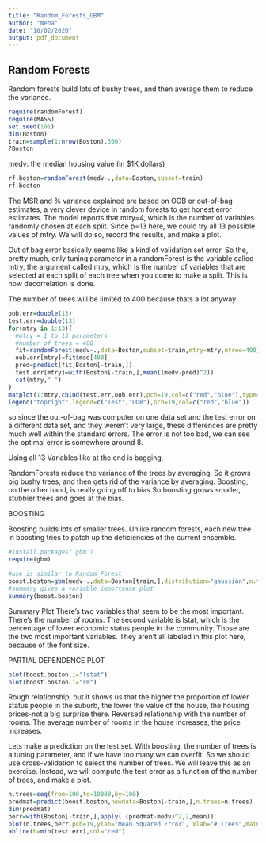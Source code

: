 ```yaml
---
title: "Random_Forests_GBM"
author: "Neha"
date: "10/02/2020"
output: pdf_document
---
```


Random Forests
--------------
Random forests build lots of bushy trees, and then average them to reduce the variance.

```r
require(randomForest)
require(MASS)
set.seed(101)
dim(Boston)
train=sample(1:nrow(Boston),300)
?Boston
```

medv: the median housing value (in \$1K dollars)

```r
rf.boston=randomForest(medv~.,data=Boston,subset=train)
rf.boston
```
The MSR and % variance explained are based on OOB  or out-of-bag estimates, a very clever device in random forests to get honest error estimates. The model reports that mtry=4, which is the number of variables randomly chosen at each split. Since p=13 here, we could try all 13 possible values of mtry. We will do so, record the results, and make a plot.

Out of bag error basically seems like a kind of validation set error.
So the, pretty much, only tuning parameter in a randomForest is the variable called mtry, the argument called mtry, which is the number of variables that are selected at each split of each tree when you come to make a split. This is how decorrelation is done.

The number of trees will be limited to 400 because thats a lot anyway.

```r
oob.err=double(13)
test.err=double(13)
for(mtry in 1:13){
  #mtry = 1 to 13 parameters
  #number of trees = 400
  fit=randomForest(medv~.,data=Boston,subset=train,mtry=mtry,ntree=400)
  oob.err[mtry]=fit$mse[400]
  pred=predict(fit,Boston[-train,])
  test.err[mtry]=with(Boston[-train,],mean((medv-pred)^2))
  cat(mtry," ")
}
matplot(1:mtry,cbind(test.err,oob.err),pch=19,col=c("red","blue"),type="b",ylab="Mean Squared Error")
legend("topright",legend=c("Test","OOB"),pch=19,col=c("red","blue"))
```


so since the out-of-bag was computer on one data set and the test error on a different data set, and they weren't very large, these differences are pretty much well within the standard errors. The error is not too bad, we can see the optimal error is somewhere around 8.

Using all 13 Variables like at the end is bagging.

RandomForests reduce the variance of the trees by averaging. So it grows big bushy trees, and then gets rid of the variance by averaging. Boosting, on the other hand, is really going off to bias.So boosting grows smaller, stubbier trees and goes at the bias.



BOOSTING

Boosting builds lots of smaller trees. Unlike random forests, each new tree in boosting tries to patch up the deficiencies of the current ensemble.
```r
#install.packages('gbm')
require(gbm)
```

```r
#use is similar to Random Forest
boost.boston=gbm(medv~.,data=Boston[train,],distribution="gaussian",n.trees=10000,shrinkage=0.01,interaction.depth=4)
#summary gives a variable importance plot
summary(boost.boston)
```


Summary Plot
There's two variables that seem to be the most important. There's the number of rooms. The second variable is lstat, which is the percentage of lower economic status people in the community. Those are the two most important variables. They aren't all labeled in this plot here, because of the font size.

PARTIAL DEPENDENCE PLOT

```r
plot(boost.boston,i="lstat")
plot(boost.boston,i="rm")
```

Rough relationship, but it shows us that the higher the proportion of lower status people in the suburb, the lower the value of the house, the housing prices-not a big surprise there. Reversed relationship with the number of rooms. The average number of rooms in the house increases, the price increases.



Lets make a prediction on the test set. With boosting, the number of trees is a tuning parameter, and if we have too many we can overfit. So we should use cross-validation to select the number of trees. We will leave this as an exercise. Instead, we will compute the test error as a function of the number of trees, and make a plot.

```r
n.trees=seq(from=100,to=10000,by=100)
predmat=predict(boost.boston,newdata=Boston[-train,],n.trees=n.trees)
dim(predmat)
berr=with(Boston[-train,],apply( (predmat-medv)^2,2,mean))
plot(n.trees,berr,pch=19,ylab="Mean Squared Error", xlab="# Trees",main="Boosting Test Error")
abline(h=min(test.err),col="red")
```








